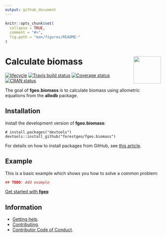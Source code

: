 ```yaml
---
output: github_document 
---
```

<!-- README.md is generated from README.Rmd. Please edit that file -->

```r
knitr::opts_chunk$set(
  collapse = TRUE,
  comment = "#>",
  fig.path = "man/figures/README-"
)
```

# <img src="https://i.imgur.com/vTLlhbp.png" align="right" height=88 /> Calculate biomass

[![lifecycle](https://img.shields.io/badge/lifecycle-experimental-orange.svg)](https://www.tidyverse.org/lifecycle/#experimental)
[![Travis build status](https://travis-ci.org/forestgeo/fgeo.biomass.svg?branch=master)](https://travis-ci.org/forestgeo/fgeo.biomass)
[![Coverage status](https://coveralls.io/repos/github/forestgeo/fgeo.biomass/badge.svg)](https://coveralls.io/r/forestgeo/fgeo.biomass?branch=master)
[![CRAN status](https://www.r-pkg.org/badges/version/fgeo.biomass)](https://cran.r-project.org/package=fgeo.biomass)

The goal of __fgeo.biomass__ is to calculate biomass using allometric equations from the __allodb__ package.

## Installation

Install the development version of **fgeo.biomass**:

```
# install.packages("devtools")
devtools::install_github("forestgeo/fgeo.biomass")
```

For details on how to install packages from GitHub, see [this article](https://goo.gl/dQKEeg).

## Example

This is a basic example which shows you how to solve a common problem:

```r
## TODO: Add example
```

[Get started with __fgeo__](https://forestgeo.github.io/fgeo/articles/fgeo.html)

## Information

* [Getting help](SUPPORT.md).
* [Contributing](CONTRIBUTING.md).
* [Contributor Code of Conduct](CODE_OF_CONDUCT.md).
